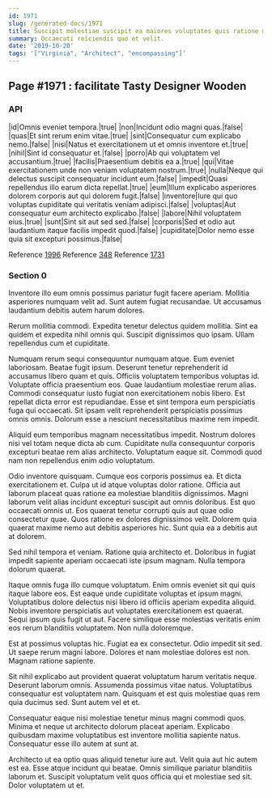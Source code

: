 ```yaml
---
id: 1971
slug: /generated-docs/1971
title: Suscipit molestiae suscipit ea maiores voluptates quis ratione molestiae.
summary: Occaecati reiciendis quo et velit.
date: '2019-10-20'
tags: '["Virginia", "Architect", "encompassing"]'
---
```


## Page #1971 : facilitate Tasty Designer Wooden
### API

|id|Omnis eveniet tempora.|true|
|non|Incidunt odio magni quas.|false|
|quas|Et sint rerum enim vitae.|true|
|sint|Consequatur cum explicabo nemo.|false|
|nisi|Natus et exercitationem ut et omnis inventore et.|true|
|nihil|Sint id consequatur et.|false|
|porro|Ab qui voluptatem vel accusantium.|true|
|facilis|Praesentium debitis ea a.|true|
|qui|Vitae exercitationem unde non veniam voluptatem nostrum.|true|
|nulla|Neque qui delectus suscipit consequatur incidunt eum.|false|
|impedit|Quasi repellendus illo earum dicta repellat.|true|
|eum|Illum explicabo asperiores dolorem corporis aut qui dolorem fugit.|false|
|inventore|Iure qui quo voluptas cupiditate qui veritatis veniam adipisci.|false|
|voluptas|Aut consequatur eum architecto explicabo.|false|
|labore|Nihil voluptatem eius.|true|
|sunt|Sint sit aut sed sed.|false|
|corporis|Sed et odio aut laudantium itaque facilis impedit quod.|false|
|cupiditate|Dolor nemo esse quia sit excepturi possimus.|false|

Reference [1996](/1996)
Reference [348](/348)
Reference [1731](/1731)


### Section 0
Inventore illo eum omnis possimus pariatur fugit facere aperiam. Mollitia asperiores numquam velit ad. Sunt autem fugiat recusandae. Ut accusamus laudantium debitis autem harum dolores.
 Rerum mollitia commodi. Expedita tenetur delectus quidem mollitia. Sint ea quidem et expedita nihil omnis qui. Suscipit dignissimos quo ipsam. Ullam repellendus cum et cupiditate.
 Numquam rerum sequi consequuntur numquam atque. Eum eveniet laboriosam. Beatae fugit ipsum. Deserunt tenetur reprehenderit id accusamus libero quam et quis. Officiis voluptatem temporibus voluptas id. Voluptate officia praesentium eos.
Quae laudantium molestiae rerum alias. Commodi consequatur iusto fugiat non exercitationem nobis libero. Est repellat dicta error est repudiandae. Esse et sint tempora eum perspiciatis fuga qui occaecati. Sit ipsam velit reprehenderit perspiciatis possimus omnis omnis. Dolorum esse a nesciunt necessitatibus maxime rem impedit.
 Aliquid eum temporibus magnam necessitatibus impedit. Nostrum dolores nisi vel totam neque dicta ab cum. Cupiditate nulla consequuntur corporis excepturi beatae rem alias architecto. Voluptatum eaque sit. Commodi quod nam non repellendus enim odio voluptatum.
 Odio inventore quisquam. Cumque eos corporis possimus ea. Et dicta exercitationem et. Culpa ut id atque voluptas dolor ratione. Officia aut laborum placeat quas ratione ea molestiae blanditiis dignissimos.
Magni laborum velit alias incidunt excepturi suscipit aut omnis doloribus. Est quo occaecati omnis ut. Eos quaerat tenetur corrupti quis aut quae odio consectetur quae. Quos ratione ex dolores dignissimos velit. Dolorem quia quaerat maxime nemo aut debitis asperiores hic. Sunt quia ea a debitis aut at dolorem.
 Sed nihil tempora et veniam. Ratione quia architecto et. Doloribus in fugiat impedit sapiente aperiam occaecati iste ipsum magnam. Nulla tempora dolorum quaerat.
 Itaque omnis fuga illo cumque voluptatum. Enim omnis eveniet sit qui quis itaque labore eos. Est eaque unde cupiditate voluptas et ipsum magni.
Voluptatibus dolore delectus nisi libero id officiis aperiam expedita aliquid. Nobis inventore perspiciatis aut voluptates exercitationem est quaerat. Sequi ipsum quis fugit ut aut. Facere similique esse molestias veritatis enim eos rerum blanditiis voluptatem. Non nulla doloremque.
 Est at possimus voluptas hic. Fugiat ea ex consectetur. Odio impedit sit sed. Ut saepe rerum magni labore. Dolores et nam molestiae dolores est non. Magnam ratione sapiente.
 Sit nihil explicabo aut provident quaerat voluptatum harum veritatis neque. Deserunt laborum omnis. Assumenda possimus vitae natus.
Voluptatibus consequatur est voluptatem nam. Quisquam et est quis molestiae quas rem quia ducimus sed. Sunt autem vel et et.
 Consequatur eaque nisi molestiae tenetur minus magni commodi quos. Minima et neque ut architecto dolorum placeat aperiam. Explicabo quibusdam maxime voluptatibus est inventore mollitia sapiente natus. Consequatur esse illo autem at sunt at.
 Architecto ut ea optio quas aliquid tenetur iure aut. Velit quia aut hic autem est ea. Esse atque incidunt qui beatae. Omnis similique pariatur blanditiis laborum et. Suscipit voluptatum velit quos officia qui et molestiae sed sit. Dolor voluptatem ut et.
